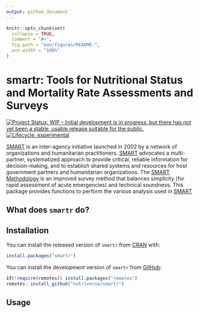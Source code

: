 ```yaml
---
output: github_document
---
```


<!-- README.md is generated from README.Rmd. Please edit that file -->

```r
knitr::opts_chunk$set(
  collapse = TRUE,
  comment = "#>",
  fig.path = "man/figures/README-",
  out.width = "100%"
)
```

# smartr: Tools for Nutritional Status and Mortality Rate Assessments and Surveys

<!-- badges: start -->
[![Project Status: WIP – Initial development is in progress, but there has not yet been a stable, usable release suitable for the public.](https://www.repostatus.org/badges/latest/wip.svg)](https://www.repostatus.org/#wip)
[![Lifecycle: experimental](https://img.shields.io/badge/lifecycle-experimental-orange.svg)](https://www.tidyverse.org/lifecycle/#experimental)
<!-- badges: end -->

[SMART](https://www.smartmethodology.org) is an inter-agency initiative launched in 2002 by a network of organizations and humanitarian practitioners. [SMART](https://www.smartmethodology.org) advocates a multi-partner, systematized approach to provide critical, reliable information for decision-making, and to establish shared systems and resources for host government partners and humanitarian organizations. The [SMART Methodology](https://www.smartmethodology.org) is an improved survey method that balances simplicity (for rapid assessment of acute emergencies) and technical soundness. This package provides functions to perform the various analysis used in [SMART](https://www.smartmethodology.org)

## What does `smartr` do?

## Installation

You can install the released version of `smartr` from [CRAN](https://CRAN.R-project.org) with:

```r
install.packages("smartr")
```

You can install the development version of `smartr` from [GitHub](https://github.com/nutriverse/smartr):

```r
if(!require(remotes)) install.packages("remotes")
remotes::install_github("nutriverse/smartr")
```

## Usage

